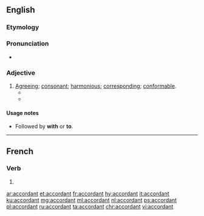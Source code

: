 ==English==

===Etymology===
{{suffix|acord|ant|lang=en}}

===Pronunciation===
* {{a|US}} {{IPA|/əˈkɔɹd.ənt/|lang=en}}

===Adjective===
{{en-adj}}

# [[agreeing|Agreeing]]; [[consonant]]; [[harmonious]]; [[corresponding]]; [[conformable]].
#* {{quote-book|title=The Descent of Man|author=Charles Darwin|year=1871|passage=The breach of this law, even when the breach is known to be strictly '''accordant''' with true morality, has caused many a man more agony than a real crime.}}
#* {{quote-book|title=The Captivity An Oratorio|author=Oliver Goldsmith|passage=And now his voice '''accordant''' to the string.|year=1836}}

====Usage notes====
* {{qualifier|usually}} Followed by '''with''' or '''to'''.

----

==French==

===Verb===
{{head|fr|present participle}}

# {{present participle of|accorder|lang=fr|nocat=1}}

[[ar:accordant]]
[[et:accordant]]
[[fr:accordant]]
[[hy:accordant]]
[[it:accordant]]
[[ku:accordant]]
[[mg:accordant]]
[[ml:accordant]]
[[nl:accordant]]
[[ps:accordant]]
[[pl:accordant]]
[[ru:accordant]]
[[ta:accordant]]
[[chr:accordant]]
[[vi:accordant]]